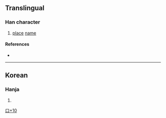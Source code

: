 {{character info/new}}
==Translingual==

===Han character===
{{Han char|rn=30|rad=口|as=10|sn=13|four=|canj=JMRP|ids=⿱直⿰口匕}}

# [[place]] [[name]]

====References====
* {{Han ref|kx=0204.111|dj=0426.300|hdz=10665.091|uh=55ED|ud=21997}}

----

==Korean==

===Hanja===
{{ko-hanja|hangeul=[[짓]]|rv=jit|mr=chit|y=cis}}

# {{rfdef|ko|sort=口10}}

[[Category:Korean-only CJKV Characters|口+10]]